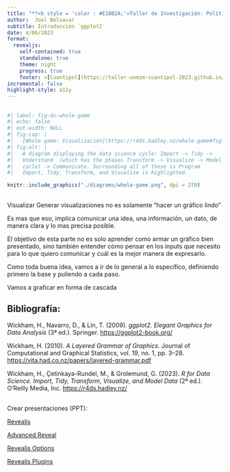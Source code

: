 ```yaml
---
title: "**<b style = 'color : #E18B2A;'>Taller de Investigación: Política Cuantitativa “CUANTIPOL” - UNMSM</b>**"
author:  Joel Belsasar
subtitle: Introducción `ggplot2`
date: 4/06/2023
format:
  revealjs:
    self-contained: true
    standalone: true
    theme: night
    progress: true
    footer: <[Cuantipol](https://taller-unmsm-cuantipol-2023.github.io/ggplot2-INTRO/)>
incremental: false
highlight-style: a11y
---
```


##

```r
#| label: fig-ds-whole-game 
#| echo: false
#| out.width: NULL
#| fig-cap: |
#|   [Whole game: Visualización](https://r4ds.hadley.nz/whole-game#fig-ds-whole-game)
#| fig-alt: |
#|   A diagram displaying the data science cycle: Import -> Tidy ->
#|   Understand  (which has the phases Transform -> Visualize -> Model in a
#|   cycle) -> Communicate. Surrounding all of these is Program 
#|   Import, Tidy, Transform, and Visualize is highlighted.

knitr::include_graphics("./diagrams/whole-game.png", dpi = 270)
```

##

Visualizar
Generar visualizaciones no es solamente "hacer un gráfico lindo"

Es mas que eso, implica comunicar una idea, una información, un dato, de manera clara y lo mas precisa posible.

El objetivo de esta parte no es solo aprender como armar un gráfico bien presentado, sino también entender cómo pensar en los inputs que necesito para lo que quiero comunicar y cuál es la mejor manera de expresarlo.

Como toda buena idea, vamos a ir de lo general a lo específico, definiendo primero la base y puliendo a cada paso.

Vamos a graficar en forma de cascada



















## Bibliografía:

Wickham, H., Navarro, D., & Lin, T. (2009). *ggplot2. Elegant Graphics for Data Analysis * (3ª ed.). Springer. [https://ggplot2-book.org/](https://ggplot2-book.org/)

Wickham, H. (2010). *A Layered Grammar of Graphics*. Journal of Computational and Graphical Statistics, vol. 19, no. 1, pp. 3–28. [https://vita.had.co.nz/papers/layered-grammar.pdf](https://vita.had.co.nz/papers/layered-grammar.pdf)

Wickham, H., Çetinkaya-Rundel, M., & Grolemund, G. (2023). *R for Data Science. Import, Tidy, Transform, Visualize, and Model Data* (2ª ed.). O'Reilly Media, Inc. [https://r4ds.hadley.nz/](https://r4ds.hadley.nz/)



##
Crear presentaciones (PPT):

[Revealjs](https://quarto.org/docs/presentations/revealjs/)

[Advanced Reveal](https://quarto.org/docs/presentations/revealjs/advanced.html)

[Revealjs Options](https://quarto.org/docs/reference/formats/presentations/revealjs.html)

[Revealjs Plugins](https://quarto.org/docs/extensions/revealjs.html)


[]()
[]()
[]()





































